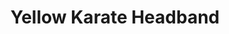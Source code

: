 ---
title: "Yellow Karate Headband"
meta_title: "Yellow Karate Headband craft"
description: "Craft de Yellow Karate Headband"
rank: "d"
draft: false
name: "Yellow Karate Headband"
recipe_img: "https://wiki.pokexgames.com/images/0/07/Yellow_Karate_Headband.png"
level: 24
craft_time: 540
result: 1
value_npc: 1
ingredients:
  - name: "Karate Duck"
    quantity: 2
    item_img: "https://wiki.pokexgames.com/images/8/84/Karate_Duck.png"
    value_npc: 1
  - name: "Straw"
    quantity: 100
    item_img: "https://wiki.pokexgames.com/images/5/55/Straw.png"
    value_npc: 1
  - name: "Refined Style Point"
    quantity: 2
    item_img: "https://wiki.pokexgames.com/images/6/6b/Refined_style_point.png"
    value_npc: 1
---